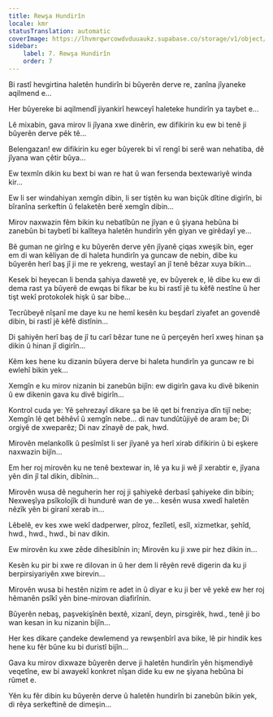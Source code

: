 ```yaml
---
title: Rewşa Hundirîn
locale: kmr
statusTranslation: automatic
coverImage: https://lhvmrqwrcowdvduuaukz.supabase.co/storage/v1/object/public/strapi-uploads/small_cover-tratado-de-psicologia-revolucionaria.webp-5e15e1cec4e0ebebcde5d7fc7565d8fd.webp
sidebar:
    label: 7. Rewşa Hundirîn
    order: 7
---
```

Bi rastî hevgirtina haletên hundirîn bi bûyerên derve re, zanîna jîyaneke aqilmend e...

Her bûyereke bi aqilmendî jiyankirî hewceyî haleteke hundirîn ya taybet e...

Lê mixabin, gava mirov li jîyana xwe dinêrin, ew difikirin ku ew bi tenê ji bûyerên derve pêk tê...

Belengazan! ew difikirin ku eger bûyerek bi vî rengî bi serê wan nehatiba, dê jîyana wan çêtir bûya...

Ew texmîn dikin ku bext bi wan re hat û wan fersenda bextewariyê winda kir...

Ew li ser windahiyan xemgîn dibin, li ser tiştên ku wan biçûk dîtine digirîn, bi bîranîna serkeftin û felaketên berê xemgîn dibin...

Mirov naxwazin fêm bikin ku nebatîbûn ne jîyan e û şiyana hebûna bi zanebûn bi taybetî bi kalîteya haletên hundirîn yên giyan ve girêdayî ye...

Bê guman ne girîng e ku bûyerên derve yên jîyanê çiqas xweşik bin, eger em di wan kêliyan de di haleta hundirîn ya guncaw de nebin, dibe ku bûyerên herî baş jî ji me re yekreng, westayî an jî tenê bêzar xuya bikin...

Kesek bi heyecan li benda şahiya dawetê ye, ev bûyerek e, lê dibe ku ew di dema rast ya bûyerê de ewqas bi fikar be ku bi rastî jê tu kêfê nestîne û her tişt wekî protokolek hişk û sar bibe...

Tecrûbeyê nîşanî me daye ku ne hemî kesên ku beşdarî ziyafet an govendê dibin, bi rastî jê kêfê distînin...

Di şahiyên herî baş de jî tu carî bêzar tune ne û perçeyên herî xweş hinan şa dikin û hinan jî digirîn...

Kêm kes hene ku dizanin bûyera derve bi haleta hundirîn ya guncaw re bi ewlehî bikin yek...

Xemgîn e ku mirov nizanin bi zanebûn bijîn: ew digirîn gava ku divê bikenin û ew dikenin gava ku divê bigirîn...

Kontrol cuda ye: Yê şehrezayî dikare şa be lê qet bi frenziya dîn tijî nebe; Xemgîn lê qet bêhêvî û xemgîn nebe... di nav tundûtûjiyê de aram be; Di orgiyê de xweparêz; Di nav zînayê de pak, hwd.

Mirovên melankolîk û pesîmîst li ser jîyanê ya herî xirab difikirin û bi eşkere naxwazin bijîn...

Em her roj mirovên ku ne tenê bextewar in, lê ya ku ji wê jî xerabtir e, jîyana yên din jî tal dikin, dibînin...

Mirovên wusa dê neguherin her roj ji şahiyekê derbasî şahiyeke din bibin; Nexweşîya psîkolojîk di hundurê wan de ye... kesên wusa xwedî haletên nêzîk yên bi giranî xerab in...

Lêbelê, ev kes xwe wekî dadperwer, pîroz, fezîletî, esîl, xizmetkar, şehîd, hwd., hwd., hwd., bi nav dikin.

Ew mirovên ku xwe zêde dihesibînin in; Mirovên ku ji xwe pir hez dikin in...

Kesên ku pir bi xwe re dilovan in û her dem li rêyên revê digerin da ku ji berpirsiyariyên xwe birevin...

Mirovên wusa bi hestên nizim re adet in û diyar e ku ji ber vê yekê ew her roj hêmanên psîkî yên bine-mirovan diafirînin.

Bûyerên nebaş, paşvekişînên bextê, xizanî, deyn, pirsgirêk, hwd., tenê ji bo wan kesan in ku nizanin bijîn...

Her kes dikare çandeke dewlemend ya rewşenbîrî ava bike, lê pir hindik kes hene ku fêr bûne ku bi duristî bijîn...

Gava ku mirov dixwaze bûyerên derve ji haletên hundirîn yên hişmendiyê veqetîne, ew bi awayekî konkret nîşan dide ku ew ne şiyana hebûna bi rûmet e.

Yên ku fêr dibin ku bûyerên derve û haletên hundirîn bi zanebûn bikin yek, di rêya serkeftinê de dimeşin...

